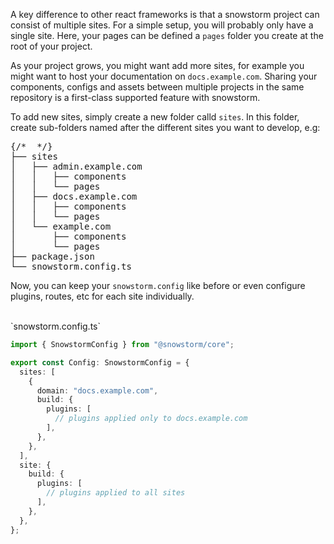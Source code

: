 
A key difference to other react frameworks is that a snowstorm project can consist of multiple sites.
For a simple setup, you will probably only have a single site. Here, your pages can be defined a `pages` folder you create at the root of your project.

As your project grows, you might want add more sites, for example you might want to host your documentation on `docs.example.com`.
Sharing your components, configs and assets between multiple projects in the same repository is a first-class supported feature with snowstorm.

To add new sites, simply create a new folder calld `sites`.
In this folder, create sub-folders named after the different sites you want to develop, e.g:

<pre className="language-tree">
{/* <!-- prettier-disable --> */}
├── sites
│   ├── admin.example.com
│   │   ├── components
│   │   └── pages
│   ├── docs.example.com
│   │   ├── components
│   │   └── pages
│   └── example.com
│       ├── components
│       └── pages
├── package.json
└── snowstorm.config.ts
</pre>

Now, you can keep your `snowstorm.config` like before or even configure plugins, routes, etc for each site individually.

<br />
`snowstorm.config.ts`

```ts
import { SnowstormConfig } from "@snowstorm/core";

export const Config: SnowstormConfig = {
  sites: [
    {
      domain: "docs.example.com",
      build: {
        plugins: [
          // plugins applied only to docs.example.com
        ],
      },
    },
  ],
  site: {
    build: {
      plugins: [
        // plugins applied to all sites
      ],
    },
  },
};
```
